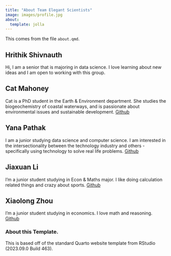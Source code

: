 ```yaml
---
title: "About Team Elegant Scientists"
image: images/profile.jpg
about:
  template: jolla
---
```



This comes from the file `about.qmd`.

## Hrithik Shivnauth 
Hi, I am a senior that is majoring in data science. I love learning about new ideas and I am open to working with this group.

## Cat Mahoney
Cat is a PhD student in the Earth & Environment department. She studies the biogeochemistry of coastal waterways, and is passionate about environmental issues and sustainable development. [Github](https://github.com/catmah20)

## Yana Pathak
I am a junior studying data science and computer science. I am interested in the intersectionality between the technology industry and others - specifically using technology to solve real life problems. [Github](https://github.com/ypathak1)

## Jiaxuan Li
I'm a junior student studying in Econ & Maths major. I like doing calculation related things and crazy about sports.  [Github](https://github.com/Jiaxuan0201)

## Xiaolong Zhou
I'm a junior student studying in economics. I love math and reasoning. [Github](https://github.com/Xiaolong711)

<!-- Please leave in the information below -->

### About this Template.

This is based off of the standard Quarto website template from RStudio (2023.09.0 Build 463).
